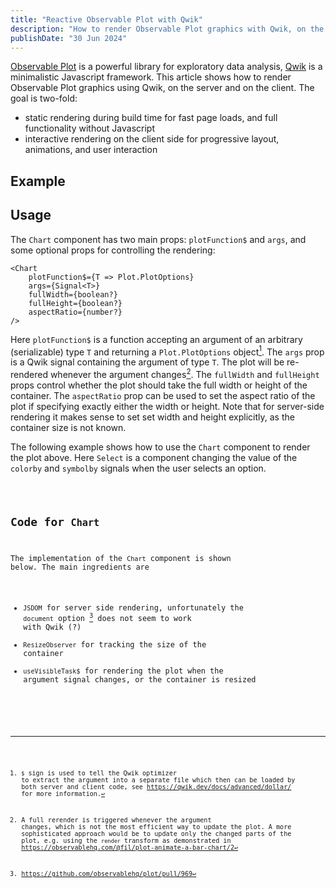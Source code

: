 ```yaml
---
title: "Reactive Observable Plot with Qwik"
description: "How to render Observable Plot graphics with Qwik, on the server and on the client."
publishDate: "30 Jun 2024"
---
```



[Observable Plot](https://observablehq.com/@observablehq/plot) is a powerful library for exploratory data analysis, [Qwik](https://qwik.dev) is a minimalistic Javascript framework. This article shows how to render Observable Plot graphics using Qwik, on the server and on the client. The goal is two-fold:

- static rendering during build time for fast page loads, and full functionality without Javascript
- interactive rendering on the client side for progressive layout, animations, and user interaction

## Example

<Example />

## Usage

The `Chart` component has two main props: `plotFunction$` and `args`, and some optional props for controlling the rendering:

```
<Chart
    plotFunction$={T => Plot.PlotOptions}
    args={Signal<T>}
    fullWidth={boolean?}
    fullHeight={boolean?}
    aspectRatio={number?}
/>
```

Here `plotFunction$` is a function accepting an argument of an arbitrary (serializable) type `T` and returning a `Plot.PlotOptions` object[^1]. The `args` prop is a Qwik signal containing the argument of type `T`. The plot will be re-rendered whenever the argument changes[^2]. The `fullWidth` and `fullHeight` props control whether the plot should take the full width or height of the container. The `aspectRatio` prop can be used to set the aspect ratio of the plot if specifying exactly either the width or height. Note that for server-side rendering it makes sense to set set width and height explicitly, as the container size is not known.

The following example shows how to use the `Chart` component to render the plot above. Here `Select` is a component changing the value of the `colorby` and `symbolby` signals when the user selects an option.

<Code code={exampleCode} lang="tsx" title="example.tsx" />

## Code for `Chart`

The implementation of the `Chart` component is shown below. The main ingredients are

- `JSDOM` for server side rendering, unfortunately the `document` option [^3] does not seem to work with Qwik (?)
- `ResizeObserver` for tracking the size of the container
- `useVisibleTask$` for rendering the plot when the argument signal changes, or the container is resized

<Code code={chartCode} lang="tsx" title="plot.tsx" />

[^1]: `$` sign is used to tell the Qwik optimizer to extract the argument into a separate file which then can be loaded by both server and client code, see https://qwik.dev/docs/advanced/dollar/ for more information.

[^2]: A full rerender is triggered whenever the argument changes, which is not the most efficient way to update the plot. A more sophisticated approach would be to update only the changed parts of the plot, e.g. using the `render` transform as demonstrated in https://observablehq.com/@fil/plot-animate-a-bar-chart/2

[^3]: https://github.com/observablehq/plot/pull/969
